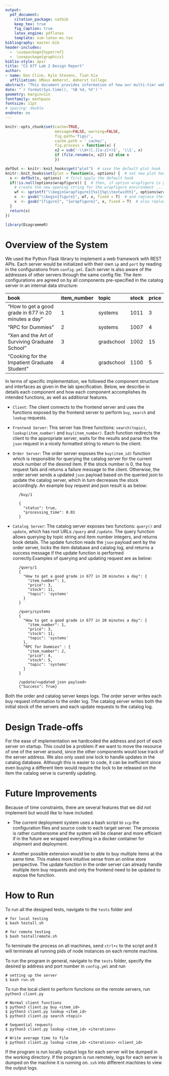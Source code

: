 ---
output: 
  pdf_document:
    citation_package: natbib
    keep_tex: true
    fig_caption: true
    latex_engine: pdflatex
    template: svm-latex-ms.tex
bibliography: master.bib
header-includes:
  -  \usepackage{hyperref}
  -  \usepackage{graphicx}
biblio-style: apsr
title: "CS 677 Lab 2 Design Report"
author:
- name: Dan Cline, Kyle Stevens, Tian Xia
  affiliation: UMass Amherst, Amherst College
abstract: "This document provides information of how our multi-tier web system was designed, the trade-offs involved with our implementation and future imporvements that may be made on the system."
date: "`r format(Sys.time(), '%B %d, %Y')`"
geometry: margin=1in
fontfamily: mathpazo
fontsize: 11pt
# spacing: double
endnote: no
---

```{r setup, include=FALSE}
knitr::opts_chunk$set(cache=TRUE,
                      message=FALSE, warning=FALSE,
                      fig.path='figs/',
                      cache.path = '_cache/',
                      fig.process = function(x) {
                      x2 = sub('-\\d+([.][a-z]+)$', '\\1', x)
                      if (file.rename(x, x2)) x2 else x
                      })

defOut <- knitr::knit_hooks$get("plot")  # save the default plot hook 
knitr::knit_hooks$set(plot = function(x, options) {  # set new plot hook ...
  x <- defOut(x, options)  # first apply the default hook
  if(!is.null(options$wrapfigure)) {  # then, if option wrapfigure is given ...
    # create the new opening string for the wrapfigure environment ...
    wf <- sprintf("\\begin{wrapfigure}{%s}{%g\\textwidth}", options$wrapfigure[[1]], options$wrapfigure[[2]])
    x  <- gsub("\\begin{figure}", wf, x, fixed = T)  # and replace the default one with it.
    x  <- gsub("{figure}", "{wrapfigure}", x, fixed = T)  # also replace the environment ending
  }
  return(x)
})

library(DiagrammeR)
```


# Overview of the System

We used the Python Flask library to implement a web framework with REST APIs. Each server would be initialized with their own `ip` and `port` by reading in the configurations from `config.yml`. Each server is also aware of the addresses of other servers through the same config file. The item configurations are agreed on by all components pre-specified in the catalog server in an internal data structure:

book                                                    item_number     topic               stock               price
-----------------------------------------------------   -------------   ----------------    ----------------    ----------------
"How to get a good grade in 677 in 20 minutes a day"    1               systems             1011                3
"RPC for Dummies"                                       2               systems             1007                4
"Xen and the Art of Surviving Graduate School"          3               gradschool          1002                15
"Cooking for the Impatient Graduate Student"            4               gradschool          1100                5
-----------------------------------------------------   -------------   ----------------    ----------------    ----------------

\noindent In terms of specific implementation, we followed the component structure and interfaces as given in the lab specification. Below, we describe in details each component and how each component accomplishes its intended functions, as well as additional features.

- `Client`: The client connects to the frontend server and uses the functions exposed by the frontend server to perform `buy`, `search` and `lookup` requests.

- `Frontend Server`: This server has three functions: `search(topic)`, `lookup(item_number)` and `buy(item_number)`. Each function redirects the client to the appropriate server, waits for the results and parse the the `json` request in a nicely formatted string to return to the client.

- `Order Server`: The order server exposes the `buy(item_id)` function which is responsible for querying the catalog server for the current stock number of the desired item. If the stock number is 0, the buy request fails and returns a failure message to the client. Otherwise, the order server sends a updated `json` payload based on the queried json to update the catalog server,  which in turn decreases the stock accordingly. An example buy request and json result is as below:

```
      /buy/1

      {
        "status": true,
        "processing_time": 0.01
      }

```

- `Catalog Server`: The catalog server exposes two functions: `query()` and `update`, which has root URLs `/query` and `/update`. The query function allows querying by topic string and item number integers, and returns book details. The update function reads the `json` payload sent by the order server, locks the item database and catalog log, and returns a success message if the update function is performed correctly.Examples of querying and updating request are as below:

```
      /query/1
      {
        "How to get a good grade in 677 in 20 minutes a day": {
          "item_number": 1,
          "price": 3,
          "stock": 11,
          "topic": 'systems'
        }
      }

      /query/systems
      {
        "How to get a good grade in 677 in 20 minutes a day": {
          "item_number": 1,
          "price": 3,
          "stock": 11,
          "topic": 'systems'
        },
        "RPC for Dummies" : {
          "item_number": 2,
          "price": 4,
          "stock": 5,
          "topic": 'systems'
        }
      }

      /update/<updated json payload>
      {"Success": True}
```
\noindent Both the order and catalog server keeps logs.  The order server writes each buy request information to the order log. The catalog server writes both the initial stock of the servers and each update requests to the catalog log.

# Design Trade-offs

For the ease of implementation we hardcoded the address and port of each server on startup. This could be a problem if we want to move the resource of one of the server around, since the other components would lose track of the server address. We also only used one lock to handle updates in the catalog database. Although this is easier to code, it can be inefficient since even buying a different item would require the lock to be released on the item the catalog serve is currently updating.


# Future Improvements

Because of time constraints, there are several features that we did not implement but would like to have included.

- The current deployment system uses a bash script to `scp` the configuration files and source code to each target server. The process is rather cumbersome and the system will be cleaner and more efficient if in the future we wrapped everything in a docker container for shipment and deployment.

- Another possible extension would be to able to buy multiple items at the same time. This makes more intuitive sense from an online store perspective. The update function in the order server can already handle multiple item buy requests and only the frontend need to be updated to expose the function.

# How to Run

To run all the designed tests, navigate to the `tests` folder and

```{}
# for local testing
$ bash testall.sh

# for remote testing
$ bash testallremote.sh
```

\noindent To terminate the process on all machines, send `ctrl+c` to the script and it will terminate all running pids of node instances on each remote machine.
\newline

\noindent To run the program in general, navigate to the `tests` folder, specify the desired ip address and port number in `config.yml` and run
```{}
# setting up the server
$ bash run.sh
```

\noindent To run the local client to perform functions on the remote servers, run `python3 client.py`
```{}
# Normal client functions
$ python3 client.py buy <item_id>
$ python3 client.py lookup <item_id>
$ python3 client.py search <topic>

# Sequential requests
$ python3 client.py lookup <item_id> <iterations>

# Write average time to file
$ python3 client.py lookup <item_id> <iterations> <client_id>
```

\noindent If the program is run locally output logs for each server will be dumped in the working directory. If the program is run remotely, logs for each server is dumped on the machine it is running on. `ssh` into different machines to view the output logs.

<!--
# References
\setlength{\parindent}{-0.2in}
\setlength{\leftskip}{0.2in}
\setlength{\parskip}{8pt}
\vspace*{-0.2in}
\noindent
-->
